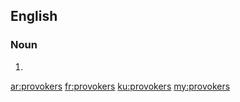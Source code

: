 ==English==

===Noun===
{{head|en|plural}}

# {{plural of|provoker|lang=en}}

[[ar:provokers]]
[[fr:provokers]]
[[ku:provokers]]
[[my:provokers]]